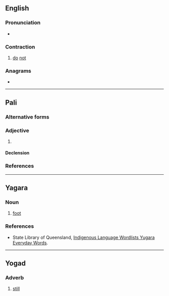 {{also|Dinna}}
==English==

===Pronunciation===
* {{IPA|en|/ˈdɪnə/}}

===Contraction===
{{en-cont}}

# {{lb|en|Scotland|Northumbria}} [[do]] [[not]]

===Anagrams===
* {{anagrams|en|a=adinn|Danni|Diann|Nandi}}

----

==Pali==

===Alternative forms===
{{pi-alt}}

===Adjective===
# {{inflection of|pi|dadāti||past|part|t=to give}}

====Declension====
{{pi-decl-noun|g=m}}
{{pi-decl-noun|dinnā|g=f}}
{{pi-decl-noun|g=n}}

===References===
{{R:pi:PTS}}

----

==Yagara==

===Noun===
{{head|1=yxg|2=noun}}

# [[foot]]

===References===
* State Library of Queensland, [https://www.slq.qld.gov.au/sites/default/files/0003-267231-yugara-everyday-words_0.pdf Indigenous Language Wordlists Yugara Everyday Words].

----

==Yogad==

===Adverb===
{{head|yog|adverb}}

# [[still]]
